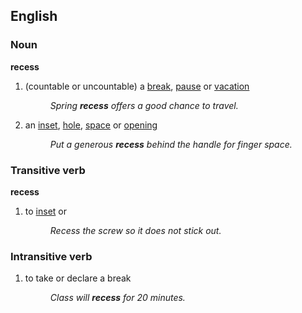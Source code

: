 ==English==
===Noun===
'''recess'''
#(countable or uncountable) a [[break]], [[pause]] or [[vacation]]
#:''Spring '''recess''' offers a good chance to travel.''
#an [[inset]], [[hole]], [[space]] or [[opening]]
#:''Put a generous '''recess''' behind the handle for finger space.''

===Transitive verb===
'''recess'''
#to [[inset]] or 
#:''Recess the screw so it does not stick out.''

===Intransitive verb===
# to take or declare a break
#:''Class will '''recess''' for 20 minutes.''